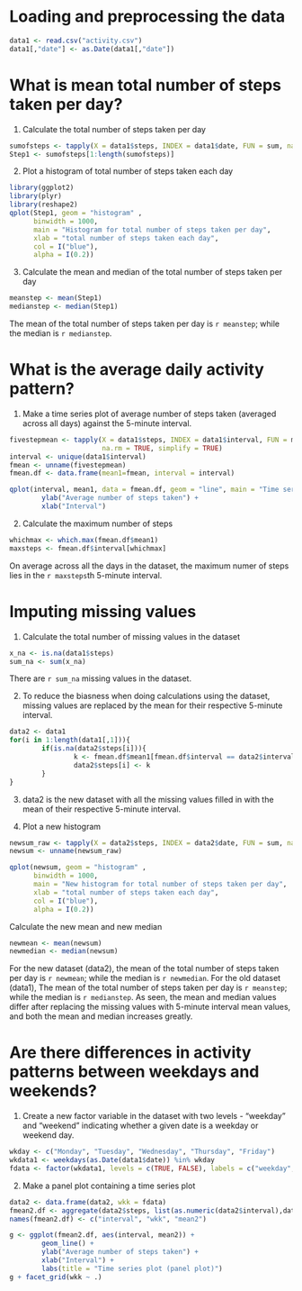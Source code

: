 Loading and preprocessing the data
==================================

```r
data1 <- read.csv("activity.csv")
data1[,"date"] <- as.Date(data1[,"date"])
```

What is mean total number of steps taken per day?
=================================================

1) Calculate the total number of steps taken per day
```r
sumofsteps <- tapply(X = data1$steps, INDEX = data1$date, FUN = sum, na.rm = TRUE, simplify = TRUE)
Step1 <- sumofsteps[1:length(sumofsteps)]
```

2) Plot a histogram of total number of steps taken each day
```r
library(ggplot2)
library(plyr)
library(reshape2)
qplot(Step1, geom = "histogram" ,
      binwidth = 1000,
      main = "Histogram for total number of steps taken per day",
      xlab = "total number of steps taken each day", 
      col = I("blue"),
      alpha = I(0.2))
```

3) Calculate the mean and median of the total number of steps taken per day
```r
meanstep <- mean(Step1)
medianstep <- median(Step1)
```
The mean of the total number of steps taken per day is `r meanstep`; while the median is `r medianstep`.


What is the average daily activity pattern?
===========================================

1) Make a time series plot of average number of steps taken (averaged across all days) against the 5-minute interval.
```r
fivestepmean <- tapply(X = data1$steps, INDEX = data1$interval, FUN = mean, 
                       na.rm = TRUE, simplify = TRUE)
interval <- unique(data1$interval)
fmean <- unname(fivestepmean)
fmean.df <- data.frame(mean1=fmean, interval = interval)

qplot(interval, mean1, data = fmean.df, geom = "line", main = "Time series plot") + 
        ylab("Average number of steps taken") +
        xlab("Interval") 

```

2) Calculate the maximum number of steps
```r
whichmax <- which.max(fmean.df$mean1)
maxsteps <- fmean.df$interval[whichmax]
```
On average across all the days in the dataset, the maximum numer of steps lies in the `r maxsteps`th 5-minute interval. 


Imputing missing values
=======================

1) Calculate the total number of missing values in the dataset
```r
x_na <- is.na(data1$steps)
sum_na <- sum(x_na)
```
There are `r sum_na` missing values in the dataset.

2) To reduce the biasness when doing calculations using the dataset, missing values are replaced by the mean for their respective 5-minute interval.
```r
data2 <- data1
for(i in 1:length(data1[,1])){
        if(is.na(data2$steps[i])){
                k <- fmean.df$mean1[fmean.df$interval == data2$interval[i]]
                data2$steps[i] <- k
        }
}
```

3) data2 is the new dataset with all the missing values filled in with the mean of their respective 5-minute interval.


4) Plot a new histogram
```r
newsum_raw <- tapply(X = data2$steps, INDEX = data2$date, FUN = sum, na.rm = TRUE, simplify = TRUE)
newsum <- unname(newsum_raw)

qplot(newsum, geom = "histogram" ,
      binwidth = 1000,
      main = "New histogram for total number of steps taken per day",
      xlab = "total number of steps taken each day", 
      col = I("blue"),
      alpha = I(0.2))

```

Calculate the new mean and new median
```r
newmean <- mean(newsum)
newmedian <- median(newsum)
```
For the new dataset (data2), the mean of the total number of steps taken per day is `r newmean`; while the median is `r newmedian`.
For the old dataset (data1), The mean of the total number of steps taken per day is `r meanstep`; while the median is `r medianstep`.
As seen, the mean and median values differ after replacing the missing values with 5-minute interval mean values, and both the mean and median increases greatly. 


Are there differences in activity patterns between weekdays and weekends?
=========================================================================
1) Create a new factor variable in the dataset with two levels - "weekday" and "weekend" indicating whether a given date is a weekday or weekend day.
```r
wkday <- c("Monday", "Tuesday", "Wednesday", "Thursday", "Friday")
wkdata1 <- weekdays(as.Date(data1$date)) %in% wkday
fdata <- factor(wkdata1, levels = c(TRUE, FALSE), labels = c("weekday", "weekend"))

```

2) Make a panel plot containing a time series plot
```r
data2 <- data.frame(data2, wkk = fdata)
fmean2.df <- aggregate(data2$steps, list(as.numeric(data2$interval),data2$wkk), FUN = "mean")
names(fmean2.df) <- c("interval", "wkk", "mean2")

g <- ggplot(fmean2.df, aes(interval, mean2)) +
        geom_line() +
        ylab("Average number of steps taken") +
        xlab("Interval") +
        labs(title = "Time series plot (panel plot)")
g + facet_grid(wkk ~ .)

```
